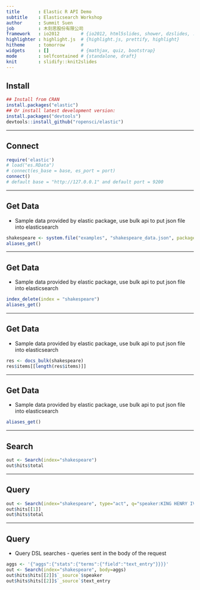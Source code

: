 ```yaml
---
title       : Elastic R API Demo
subtitle    : Elasticsearch Workshop
author      : Summit Suen
job         : 木刻思股份有限公司
framework   : io2012        # {io2012, html5slides, shower, dzslides, ...}
highlighter : highlight.js  # {highlight.js, prettify, highlight}
hitheme     : tomorrow      # 
widgets     : []            # {mathjax, quiz, bootstrap}
mode        : selfcontained # {standalone, draft}
knit        : slidify::knit2slides
---
```


## Install 

```r
## Install from CRAN
install.packages("elastic")
## Or install latest development version:
install.packages("devtools")
devtools::install_github("ropensci/elastic")
```

---

## Connect

```r
require('elastic')
# load("es.RData")
# connect(es_base = base, es_port = port)
connect()
# default base = "http://127.0.0.1" and default port = 9200
```

---

## Get Data

- Sample data provided by elastic package, use bulk api to put json file into elasticsearch

```r
shakespeare <- system.file("examples", "shakespeare_data.json", package = "elastic")
aliases_get()
```

---

## Get Data

- Sample data provided by elastic package, use bulk api to put json file into elasticsearch

```r
index_delete(index = "shakespeare")
aliases_get()
```

---

## Get Data

- Sample data provided by elastic package, use bulk api to put json file into elasticsearch

```r
res <- docs_bulk(shakespeare)
res$items[[length(res$items)]]
```

---

## Get Data

- Sample data provided by elastic package, use bulk api to put json file into elasticsearch

```r
aliases_get()
```

---

## Search

```r
out <- Search(index="shakespeare")
out$hits$total
```

---

## Query

```r
out <- Search(index="shakespeare", type="act", q="speaker:KING HENRY IV")
out$hits[[1]]
out$hits$total
```

---

## Query

- Query DSL searches - queries sent in the body of the request

```r
aggs <- '{"aggs":{"stats":{"terms":{"field":"text_entry"}}}}'
out <- Search(index="shakespeare", body=aggs)
out$hits$hits[[2]]$`_source`$speaker
out$hits$hits[[2]]$`_source`$text_entry
```

